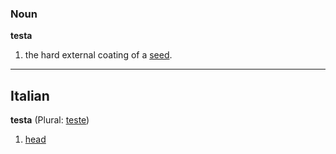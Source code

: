===Noun===
'''testa'''

#the hard external coating of a [[seed]].

----
==Italian==
'''testa''' (Plural: [[teste]])

#[[head]]